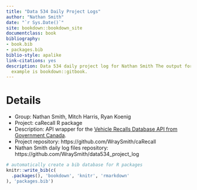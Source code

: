 ```yaml
--- 
title: "Data 534 Daily Project Logs"
author: "Nathan Smith"
date: "`r Sys.Date()`"
site: bookdown::bookdown_site
documentclass: book
bibliography:
- book.bib
- packages.bib
biblio-style: apalike
link-citations: yes
description: Data 534 daily project log for Nathan Smith The output format for this
  example is bookdown::gitbook.
---
```


# Details
- Group: Nathan Smith, Mitch Harris, Ryan Koenig
- Project: caRecall R package
- Description: API wrapper for the [Vehicle Recalls Database API from Government Canada](https://tc.api.canada.ca/en/detail?api=VRDB).
- Project repository: https://github.com/WraySmith/caRecall
- Nathan Smith daily log files repository: https://github.com/WraySmith/data534_project_log

```r
# automatically create a bib database for R packages
knitr::write_bib(c(
  .packages(), 'bookdown', 'knitr', 'rmarkdown'
), 'packages.bib')
```
